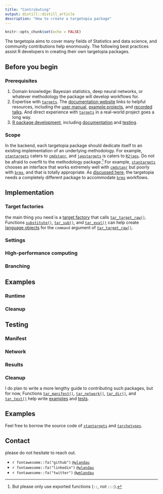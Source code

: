 ```yaml
---
title: "Contributing"
output: distill::distill_article
description: "How to create a targetopia package"
---
```


```r
knitr::opts_chunk$set(echo = FALSE)
```

The targetopia aims to cover many fields of Statistics and data science, and community contributions help enormously. The following best practices assist R developers in creating their own targetopia packages.

## Before you begin

### Prerequisites

1. Domain knowledge: Bayesian statistics, deep neural networks, or whatever methodology the package will develop workflows for.
1. Expertise with [`targets`](https://wlandau.github.io/targets). The [documentation website](https://wlandau.github.io/targets) links to helpful resources, including the [user manual](https://wlandau.github.io/targets-manual), [example projects](https://wlandau.github.io/targets/#examples), and [recorded talks](https://wlandau.github.io/targets/#recorded-talks). And direct experience with [`targets`](https://wlandau.github.io/targets) in a real-world project goes a long way.
1. [R package development](https://r-pkgs.org/), including [documentation](https://r-pkgs.org/man.html) and [testing](https://r-pkgs.org/tests.html).

### Scope

In the backend, each targetopia package should dedicate itself to an existing implementation of an underlying methodology. For example, [`stantargets`](https://wlandau.github.io/stantargets) caters to [`cmdstanr`](https://mc-stan.org/cmdstanr/), and [`jagstargets`]() is caters to [`R2jags`](https://github.com/suyusung/R2jags). Do not be afraid to overfit to the methodology package.^[But please only use exported functions (`::`, not `:::`).] For example, [`stantargets`](https://wlandau.github.io/stantargets) chooses an interface that works extremely well with [`cmdstanr`](https://mc-stan.org/cmdstanr/) but poorly with [`brms`](https://paul-buerkner.github.io/brms/), and that is totally appropriate. As [discussed here](https://github.com/wlandau/stantargets/issues/12), the targetopia needs a completely different package to accommodate [`brms`](https://paul-buerkner.github.io/brms/) workflows.

## Implementation

### Target factories

the main thing you need is a [target factory](https://wlandau.github.io/posts/2020-12-14-targetopia/) that calls  [`tar_target_raw()`](https://wlandau.github.io/targets/reference/tar_target_raw.html). Functions [`substitute()`](http://adv-r.had.co.nz/Computing-on-the-language.html#substitute), [`tar_sub()`](https://wlandau.github.io/tarchetypes/reference/tar_sub.html), and [`tar_eval()`](https://wlandau.github.io/tarchetypes/reference/tar_eval.html) can help create [language objects](http://adv-r.had.co.nz/Computing-on-the-language.html#capturing-expressions) for the `command` argument of [`tar_target_raw()`](https://wlandau.github.io/targets/reference/tar_target_raw.html).

### Settings

### High-performance computing

### Branching

## Examples

### Runtime

### Cleanup

## Testing

### Manifest

### Network

### Results

### Cleanup



I do plan to write a more lengthy guide to contributing such packages, but for now, Functions [`tar_manifest()`](https://wlandau.github.io/targets/reference/tar_manifest.html), [`tar_network()`](https://wlandau.github.io/targets/reference/tar_network.html), [`tar_dir()`](https://wlandau.github.io/targets/reference/tar_dir.html), and [`tar_test()`](https://wlandau.github.io/targets/reference/tar_test.html) help write [examples](https://r-pkgs.org/man.html?q=examples#man-workflow) and [tests](https://testthat.r-lib.org/).


## Examples

Feel free to borrow the source code of [`stantargets`](https://github.com/wlandau/stantargets) and [`tarchetypes`](https://github.com/wlandau/tarchetypes).

## Contact

please do not hesitate to reach out.

<ul>
<li>`r fontawesome::fa("github")` [`@wlandau`](https://github.com/wlandau)</li>
<li>`r fontawesome::fa("linkedin")` [`@wlandau`](https://linkedin.com/in/wlandau)</li>
<li>`r fontawesome::fa("twitter")` [`@wmlandau`](https://twitter.com/wmlandau)</li>
</ul>